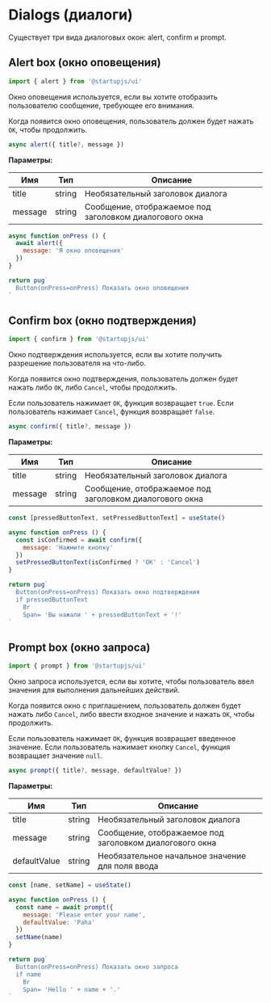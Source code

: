 
# Dialogs (диалоги)

Существует три вида диалоговых окон: alert, confirm и prompt.

## Alert box (окно оповещения)

```js
import { alert } from '@startupjs/ui'
```

Окно оповещения используется, если вы хотите отобразить пользователю сообщение, требующее его внимания.

Когда появится окно оповещения, пользователь должен будет нажать `ОК`, чтобы продолжить.

```js
async alert({ title?, message })
```

**Параметры:**

| Имя     | Тип    | Описание                                                |
|---------|--------|---------------------------------------------------------|
| title   | string | Необязательный заголовок диалога                        |
| message | string | Сообщение, отображаемое под заголовком диалогового окна |

```jsx example
async function onPress () {
  await alert({
    message: 'Я окно оповещения'
  })
}

return pug`
  Button(onPress=onPress) Показать окно оповещения
`
```

## Confirm box (окно подтверждения)

```js
import { confirm } from '@startupjs/ui'
```

Окно подтверждения используется, если вы хотите получить разрешение пользователя на что-либо.

Когда появится окно подтверждения, пользователь должен будет нажать либо `ОК`, либо `Cancel`, чтобы продолжить.

Если пользователь нажимает `ОК`, функция возвращает `true`. Если пользователь нажимает `Cancel`, функция возвращает `false`.

```js
async confirm({ title?, message })
```

**Параметры:**

| Имя     | Тип    | Описание                                                |
|---------|--------|---------------------------------------------------------|
| title   | string | Необязательный заголовок диалога                        |
| message | string | Сообщение, отображаемое под заголовком диалогового окна |

```jsx example
const [pressedButtonText, setPressedButtonText] = useState()

async function onPress () {
  const isConfirmed = await confirm({
    message: 'Нажмите кнопку'
  })
  setPressedButtonText(isConfirmed ? 'OK' : 'Cancel')
}

return pug`
  Button(onPress=onPress) Показать окно подтверждения
  if pressedButtonText
    Br
    Span= 'Вы нажали ' + pressedButtonText + '!'
`
```

## Prompt box (окно запроса)

```js
import { prompt } from '@startupjs/ui'
```

Окно запроса используется, если вы хотите, чтобы пользователь ввел значения для выполнения дальнейших действий.

Когда появится окно с приглашением, пользователь должен будет нажать либо `Cancel`, либо ввести входное значение и нажать `OK`, чтобы продолжить.

Если пользователь нажимает `ОК`, функция возвращает введенное значение. Если пользователь нажимает кнопку `Cancel`, функция возвращает значение `null`.

```js
async prompt({ title?, message, defaultValue? })
```

**Параметры:**

| Имя          | Тип    | Описание                                                |
|--------------|--------|---------------------------------------------------------|
| title        | string | Необязательный заголовок диалога                        |
| message      | string | Сообщение, отображаемое под заголовком диалогового окна |
| defaultValue | string | Необязательное начальное значение для поля ввода        |

```jsx example
const [name, setName] = useState()

async function onPress () {
  const name = await prompt({
    message: 'Please enter your name',
    defaultValue: 'Paha'
  })
  setName(name)
}

return pug`
  Button(onPress=onPress) Показать окно запроса
  if name
    Br
    Span= 'Hello ' + name + '.'
`
```
